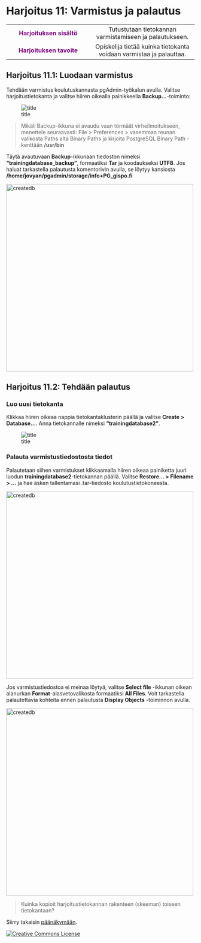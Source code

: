 # Harjoitus 11: Varmistus ja palautus


|     |       |
|:--: | :---: |
| <span style="color:purple"> **Harjoituksen sisältö** </span> | Tutustutaan tietokannan varmistamiseen ja palautukseen. |
| <span style="color:purple"> **Harjoituksen tavoite** </span> | Opiskelija tietää kuinka tietokanta voidaan varmistaa ja palauttaa. |

## Harjoitus 11.1: Luodaan varmistus

Tehdään varmistus koulutuskannasta pgAdmin-työkalun avulla. Valitse harjoitustietokanta ja valitse hiiren oikealla  painikkeella **Backup...**-toiminto: <br>


![title](img/pgadminback.png)

> Mikäli Backup-ikkuna ei avaudu vaan törmäät virheilmoitukseen, menettele seuraavasti: File > Preferences > vasemman reunan valikosta Paths alta Binary Paths ja kirjoita PostgreSQL Binary Path -kenttään **/usr/bin**

Täytä avautuvaan **Backup**-ikkunaan tiedoston nimeksi **"trainingdatabase_backup"**, formaatiksi **Tar** ja koodaukseksi **UTF8**. Jos haluat tarkastella palautusta komentorivin avulla, se löytyy kansiosta **/home/jovyan/pgadmin/storage/info+PG_gispo.fi**

<img src="img/pgadminback2.png" alt="createdb" style="width:500px;"/>


## Harjoitus 11.2: Tehdään palautus

### Luo uusi tietokanta

Klikkaa hiiren oikeaa nappia tietokantaklusterin päällä ja valitse **Create > Database…**. Anna tietokannalle nimeksi **"trainingdatabase2"**.

![title](img/pgadmindb2.png)

### Palauta varmistustiedostosta tiedot

Palautetaan siihen varmistukset klikkaamalla hiiren oikeaa painiketta juuri luodun **trainingdatabase2**-tietokannan päällä. Valitse **Restore... > Filename > …** ja hae äsken tallentamasi .tar-tiedosto koulutustietokoneesta.

<img src="img/pgadminrestore.png" alt="createdb" style="width:500px;"/>

Jos varmistustiedostoa ei meinaa löytyä, valitse **Select file** -ikkunan oikean alanurkan **Format**-alasvetovalikosta formaatiksi **All Files**. Voit tarkastella palautettavia kohteita ennen palautusta **Display Objects** -toiminnon avulla.

<img src="img/pgadmindisplay.png" alt="createdb" style="width:500px;"/>

> Kuinka kopioit harjoitustietokannan rakenteen (skeeman) toiseen tietokantaan?

Siirry takaisin [päänäkymään](/tree).

<a rel="license" href="http://creativecommons.org/licenses/by-nd/4.0/"><img alt="Creative Commons License" style="border-width:0" src="https://i.creativecommons.org/l/by-nd/4.0/88x31.png" />

